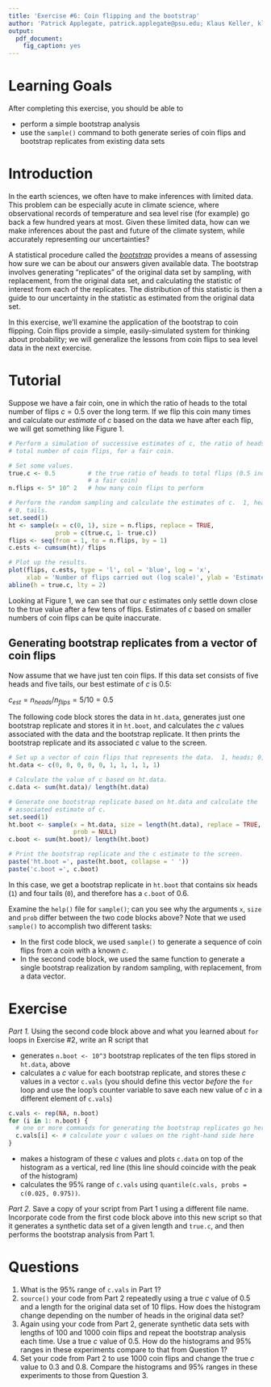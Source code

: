 ```yaml
---
title: 'Exercise #6: Coin flipping and the bootstrap'
author: 'Patrick Applegate, patrick.applegate@psu.edu; Klaus Keller, klaus@psu.edu'
output:
  pdf_document:
    fig_caption: yes
---
```


<!-- Copyright 2015 by the Authors -->

<!-- This file is part of Risk Analysis in the Earth Sciences: A Lab Manual with Exercises in R. -->

<!-- This e-textbook is free software: you can redistribute it and/or modify it under the terms of the GNU General Public License as published by the Free Software Foundation, either version 3 of the License, or (at your option) any later version. -->

<!-- This e-textbook is distributed in the hope that it will be useful, but WITHOUT ANY WARRANTY; without even the implied warranty of MERCHANTABILITY or FITNESS FOR A PARTICULAR PURPOSE.  See the GNU General Public License for more details. -->

<!-- You should have received a copy of the GNU General Public License along with this e-textbook.  If not, see <http://www.gnu.org/licenses/>. -->

# Learning Goals

After completing this exercise, you should be able to

* perform a simple bootstrap analysis
* use the `sample()` command to both generate series of coin flips and bootstrap replicates from existing data sets

# Introduction

In the earth sciences, we often have to make inferences with limited data.  This problem can be especially acute in climate science, where observational records of temperature and sea level rise (for example) go back a few hundred years at most.  Given these limited data, how can we make inferences about the past and future of the climate system, while accurately representing our uncertainties?  

A statistical procedure called the [*bootstrap*](https://en.wikipedia.org/wiki/Bootstrapping_(statistics)) provides a means of assessing how sure we can be about our answers given available data.  The bootstrap involves generating "replicates" of the original data set by sampling, with replacement, from the original data set, and calculating the statistic of interest from each of the replicates.  The distribution of this statistic is then a guide to our uncertainty in the statistic as estimated from the original data set.  

In this exercise, we'll examine the application of the bootstrap to coin flipping.  Coin flips provide a simple, easily-simulated system for thinking about probability; we will generalize the lessons from coin flips to sea level data in the next exercise.  

# Tutorial

Suppose we have a fair coin, one in which the ratio of heads to the total number of flips $c = 0.5$ over the long term.  If we flip this coin many times and calculate our *estimate* of $c$ based on the data we have after each flip, we will get something like Figure 1.  

```r
# Perform a simulation of successive estimates of c, the ratio of heads to the
# total number of coin flips, for a fair coin.  

# Set some values.  
true.c <- 0.5         # the true ratio of heads to total flips (0.5 indicates
                      # a fair coin)
n.flips <- 5* 10^ 2   # how many coin flips to perform

# Perform the random sampling and calculate the estimates of c.  1, heads; 
# 0, tails.  
set.seed(1)
ht <- sample(x = c(0, 1), size = n.flips, replace = TRUE, 
             prob = c(true.c, 1- true.c))
flips <- seq(from = 1, to = n.flips, by = 1)
c.ests <- cumsum(ht)/ flips

# Plot up the results.  
plot(flips, c.ests, type = 'l', col = 'blue', log = 'x', 
     xlab = 'Number of flips carried out (log scale)', ylab = 'Estimates of c')
abline(h = true.c, lty = 2)
```

Looking at Figure 1, we can see that our $c$ estimates only settle down close to the true value after a few tens of flips.  Estimates of $c$ based on smaller numbers of coin flips can be quite inaccurate.  

## Generating bootstrap replicates from a vector of coin flips

Now assume that we have just ten coin flips.  If this data set consists of five heads and five tails, our best estimate of $c$ is 0.5: 

$c_{est} = n_{heads}/n_{flips} = 5/ 10 = 0.5$

The following code block stores the data in `ht.data`, generates just one bootstrap replicate and stores it in `ht.boot`, and calculates the $c$ values associated with the data and the bootstrap replicate.   It then prints the bootstrap replicate and its associated $c$ value to the screen.  

```r
# Set up a vector of coin flips that represents the data.  1, heads; 0, tails.  
ht.data <- c(0, 0, 0, 0, 0, 1, 1, 1, 1, 1)

# Calculate the value of c based on ht.data.  
c.data <- sum(ht.data)/ length(ht.data)

# Generate one bootstrap replicate based on ht.data and calculate the 
# associated estimate of c.  
set.seed(1)
ht.boot <- sample(x = ht.data, size = length(ht.data), replace = TRUE, 
                  prob = NULL)
c.boot <- sum(ht.boot)/ length(ht.boot)

# Print the bootstrap replicate and the c estimate to the screen.  
paste('ht.boot =', paste(ht.boot, collapse = ' '))
paste('c.boot =', c.boot)
```

In this case, we get a bootstrap replicate in `ht.boot` that contains six heads (`1`) and four tails (`0`), and therefore has a `c.boot` of 0.6.  

Examine the `help()` file for `sample()`; can you see why the arguments `x`, `size` and `prob` differ between the two code blocks above?  Note that we used `sample()` to accomplish two different tasks:

* In the first code block, we used `sample()` to generate a sequence of coin flips from a coin with a known $c$.
* In the second code block, we used the same function to generate a single bootstrap realization by random sampling, with replacement, from a data vector.  

# Exercise

*Part 1.*  Using the second code block above and what you learned about `for` loops in Exercise #2, write an R script that

* generates `n.boot <- 10^3` bootstrap replicates of the ten flips stored in `ht.data`, above
* calculates a $c$ value for each bootstrap replicate, and stores these $c$ values in a vector `c.vals` (you should define this vector *before* the `for` loop and use the loop's counter variable to save each new value of $c$ in a different element of `c.vals`)

```r
c.vals <- rep(NA, n.boot)
for (i in 1: n.boot) {
  # one or more commands for generating the bootstrap replicates go here
  c.vals[i] <- # calculate your c values on the right-hand side here
}
```

* makes a histogram of these $c$ values and plots `c.data` on top of the histogram as a vertical, red line (this line should coincide with the peak of the histogram)
* calculates the 95% range of `c.vals` using `quantile(c.vals, probs = c(0.025, 0.975))`.

*Part 2.*  Save a copy of your script from Part 1 using a different file name.  Incorporate code from the first code block above into this new script so that it generates a synthetic data set of a given length and `true.c`, and then performs the bootstrap analysis from Part 1.  

# Questions

1. What is the 95% range of `c.vals` in Part 1?
2. `source()` your code from Part 2 repeatedly using a true $c$ value of 0.5 and a length for the original data set of 10 flips.  How does the histogram change depending on the number of heads in the original data set?
3. Again using your code from Part 2, generate synthetic data sets with lengths of 100 and 1000 coin flips and repeat the bootstrap analysis each time.  Use a true $c$ value of 0.5.  How do the histograms and 95% ranges in these experiments compare to that from Question 1?
4. Set your code from Part 2 to use 1000 coin flips and change the true $c$ value to 0.3 and 0.8.  Compare the histograms and 95% ranges in these experiments to those from Question 3.  